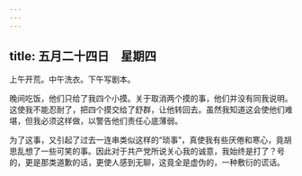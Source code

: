 ```yaml
---
---
---
```

title: 五月二十四日　星期四
---




上午开荒。中午洗衣。下午写剧本。

晚间吃饭，他们只给了我四个小摸。关于取消两个摸的事，他们并没有同我说明。这使我不能忍耐了，把四个摸交给了舒群，让他转回去。虽然我知道这会使他们难堪，但我必须这样做，以警告他们责任心底薄弱。

为了这事，又引起了过去一连串类似这样的“琐事”，真使我有些厌倦和寒心，竟胡思乱想了一些可笑的事。因此对于共产党所说关心我的诚意，我始终是打了？号的，更是那类道歉的话，更使人感到无聊，这竟全是虚伪的，一种敷衍的谎话。
